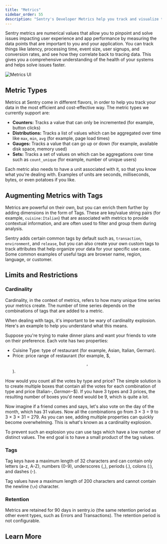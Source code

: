```yaml
---
title: "Metrics"
sidebar_order: 55
description: "Sentry's Developer Metrics help you track and visualize the data points you care about over time, making it easier to monitor your application health and identify issues."
---
```


<Include name="feature-stage-beta-metrics.mdx" />

Sentry metrics are numerical values that allow you to pinpoint and solve issues impacting user experience and app performance by measuring the data points that are important to you and your application. You can track things like latency, processing time, event size, user signups, and conversion rates, and see how they correlate back to tracing data. This gives you a comprehensive understanding of the health of your systems and helps solve issues faster.

![Metrics UI](/product/metrics/Index.png)

## Metric Types

Metrics at Sentry come in different flavors, in order to help you track your data in the most efficient and cost-effective way. The metric types we currently support are:

- **Counters:** Tracks a value that can only be incremented (for example, button clicks)
- **Distributions:** Tracks a list of values which can be aggregated over time like `max`, `min`, `avg` (for example, page load times)
- **Gauges:** Tracks a value that can go up or down (for example, available disk space, memory used)
- **Sets:** Tracks a set of values on which can be aggregations over time such as `count_unique` (for example, number of unique users)

Each metric also needs to have a unit associated with it, so that you know what you're dealing with. Examples of units are seconds, milliseconds, bytes, or even potatoes if you like.

## Augmenting Metrics with Tags

Metrics are powerful on their own, but you can enrich them further by adding dimensions in the form of Tags. These are key/value string pairs (for example, `cuisine:Italian`) that are associated with metrics to provide contextual information, and are often used to filter and group them during analysis.

Sentry adds certain common tags by default such as, `transaction`, `environment`, and `release`, but you can also create your own custom tags to track attributes that help organize your data for your specific use case. Some common examples of useful tags are browser name, region, language, or customer.

## Limits and Restrictions

### Cardinality

Cardinality, in the context of metrics, refers to how many unique time series your metrics create. The number of time series depends on the combinations of tags that are added to a metric.

When dealing with tags, it's important to be wary of cardinality explosion. Here's an example to help you understand what this means.

Suppose you're trying to make dinner plans and want your friends to vote on their preference. Each vote has two properties:

- Cuisine Type: type of restaurant (for example, Asian, Italian, German).
- Price: price range of restaurant (for example, $, $$, $$).

How would you count all the votes by type and price? The simple solution is to create multiple boxes that contain all the votes for each combination of type and price (Italian-$, German-$$). If you have 3 types and 3 prices, the resulting number of boxes you'd need would be 9, which is quite a lot.

Now imagine if a friend comes and says, let's also vote on the day of the month, which has 31 values. Now all the combinations go from 3 × 3 = 9 to 3 × 3 × 31 = 279. As you can see, adding multiple properties can quickly become overwhelming. This is what's known as a cardinality explosion.

To prevent such an explosion you can use tags which have a low number of distinct values. The end goal is to have a small product of the tag values.

### Tags

Tag keys have a maximum length of 32 characters and can contain only letters (a-z, A-Z), numbers (0-9), underscores (\_), periods (.), colons (:), and dashes (-).

Tag values have a maximum length of 200 characters and cannot contain the newline (`\n`) character.

### Retention

Metrics are retained for 90 days in sentry.io (the same retention period as other event types, such as Errors and Transactions). The retention period is not configurable.

## Learn More

<PageGrid />

